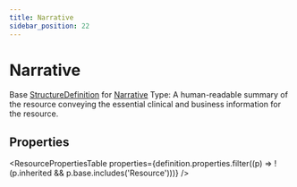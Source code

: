 ```yaml
---
title: Narrative
sidebar_position: 22
---
```



# Narrative

Base <a href="/docs/api/fhir/resources/structuredefinition">StructureDefinition</a> for <a href="/docs/api/fhir/datatypes/narrative">Narrative</a> Type: A human-readable summary of the resource conveying the essential clinical and business information for the resource.

<Tabs queryString="section">
<TabItem value="schema" label="Schema" default>

## Properties

<ResourcePropertiesTable
  properties={definition.properties.filter((p) => !(p.inherited && p.base.includes('Resource')))}
/>

</TabItem>
  


</Tabs>
